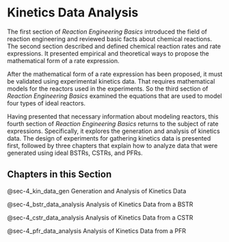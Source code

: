 # Kinetics Data Analysis

The first section of *Reaction Engineering Basics* introduced the field of reaction engineering and reviewed basic facts about chemical reactions. The second section described and defined chemical reaction rates and rate expressions. It presented empirical and theoretical ways to propose the mathematical form of a rate expression.

After the mathematical form of a rate expression has been proposed, it must be validated using experimental kinetics data. That requires mathematical models for the reactors used in the experiments. So the third section of *Reaction Engineering Basics* examined the equations that are used to model four types of ideal reactors.

Having presented that necessary information about modeling reactors, this fourth section of *Reaction Engineering Basics* returns to the subject of rate expressions. Specifically, it explores the generation and analysis of kinetics data. The design of experiments for gathering kinetics data is presented first, followed by three chapters that explain how to analyze data that were generated using ideal BSTRs, CSTRs, and PFRs.

## Chapters in this Section

@sec-4_kin_data_gen Generation and Analysis of Kinetics Data

@sec-4_bstr_data_analysis Analysis of Kinetics Data from a BSTR

@sec-4_cstr_data_analysis Analysis of Kinetics Data from a CSTR

@sec-4_pfr_data_analysis Analysis of Kinetics Data from a PFR
